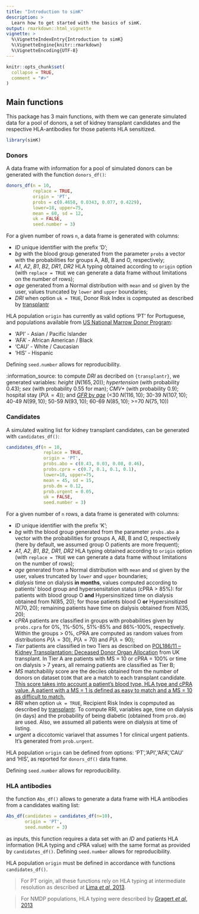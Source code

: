 ```yaml
---
title: "Introduction to simK"
description: >
  Learn how to get started with the basics of simK.
output: rmarkdown::html_vignette
vignette: >
  %\VignetteIndexEntry{Introduction to simK}
  %\VignetteEngine{knitr::rmarkdown}
  %\VignetteEncoding{UTF-8}
---
```


```r
knitr::opts_chunk$set(
  collapse = TRUE,
  comment = "#>"
)
```

## Main functions

This package has 3 main functions, with them we can generate simulated data for a pool of donors, a set of kidney transplant candidates and the respective HLA-antibodies for those patients HLA sensitized.

```r
library(simK)
```

### Donors 

A data frame with information for a pool of simulated donors can be generated with the function `donors_df()`:

```r
donors_df(n = 10, 
          replace = TRUE,
          origin = 'PT',
          probs = c(0.4658, 0.0343, 0.077, 0.4229),
          lower=18, upper=75,
          mean = 60, sd = 12,
          uk = FALSE,
          seed.number = 3)
```

For a given number of rows `n`, a data frame is generated with columns: 

  + *ID* unique identifier with the prefix 'D'; 
  + *bg* with the blood group generated from the parameter `probs` a vector with the probabilities for groups A, AB, B and O, respectively; 
  + *A1*, *A2*, *B1*, *B2*, *DR1*, *DR2* HLA typing obtained according to `origin` option (with `replace = TRUE` we can generate a data frame without limitations on the number of rows);
  + *age* generated from a Normal distribution with `mean` and `sd` given by the user, values truncated by `lower` and `upper` boundaries;
  + *DRI* when option `uk = TRUE`, Donor Risk Index is copmputed as described by [transplantr](https://transplantr.txtools.net/articles/kidney_risk_scores.html) 
  
HLA population `origin` has currently as valid options 'PT' for Portuguese, and populations available from [US National Marrow Donor Program](https://bioinformatics.bethematchclinical.org/hla-resources/haplotype-frequencies/a-b-drb1-224-haplotype-frequencies/):

  + 'API' - Asian / Pacific Islander
  + 'AFA' - African American / Black
  + 'CAU' - White / Caucasian
  + 'HIS' - Hispanic
  
Defining `seed.number` allows for reproducibility.

:information_source: to compute *DRI* as decribed on `{transplantr}`, we generated variables: *height* ($N(165,20)$); *hypertension* (with probability $0.43$); *sex* (with probability $0.55$ for man); *CMV+* (with probability $0.9$); hospital stay ($P(\lambda = 4)$); and [*GFR* by *age*](https://www.kidney.org/atoz/content/gfr) (<30 $N(116,10)$; 30-39 $N(107,10)$; 40-49 $N(99,10)$; 50-59 $N(93,10)$; 60-69 $N(85, 10)$; >=70  $N(75, 10)$) 

### Candidates

A simulated waiting list for kidney transplant candidates, can be generated with `candidates_df()`:

```r
candidates_df(n = 10, 
              replace = TRUE,
              origin = 'PT',
              probs.abo = c(0.43, 0.03, 0.08, 0.46),
              probs.cpra = c(0.7, 0.1, 0.1, 0.1),
              lower=18, upper=75,
              mean = 45, sd = 15,
              prob.dm = 0.12,
              prob.urgent = 0.05,
              uk = FALSE,
              seed.number = 3)
```

For a given number of `n` rows, a data frame is generated with columns: 

  + *ID* unique identifier with the prefix 'K'; 
  + *bg* with the blood group generated from the parameter `probs.abo` a vector with the probabilities for groups A, AB, B and O, respectively (here by default, we assumed group O patients are more frequent); 
  + *A1*, *A2*, *B1*, *B2*, *DR1*, *DR2* HLA typing obtained according to `origin` option (with `replace = TRUE` we can generate a data frame without limitations on the number of rows);
  + *age* generated from a Normal distribution with `mean` and `sd` given by the user, values truncated by `lower` and `upper` boundaries;
  + *dialysis* time on dialysis **in months**, values computed according to patients' blood group and hypersensitation status (cPRA > 85%): for patients with blood group O **and** Hypersinsitized time on dialysis obtained from N(85, 20); for those patients blood O **or** Hypersinsitized $N(70,20)$; remaining patients have time on dialysis obtained from $N(35,20)$;
  + *cPRA* patients are classified in groups with probabilities given by `probs.cpra` for 0%, 1%-50%, 51%-85% and 86%-100%, respectively. Within the groups > 0%, cPRA are computed as random values from distributions $P(\lambda = 30)$, $P(\lambda = 70)$ and $P(\lambda = 90)$;
  + *Tier* patients are classified in two Tiers as described on [POL186/11 – Kidney Transplantation: Deceased Donor Organ Allocation](https://nhsbtdbe.blob.core.windows.net/umbraco-assets-corp/22127/pol186.pdf) from UK transplant. In Tier A are patients with MS = 10 or cPRA = 100% or time on dialysis > 7 years, all remaing patients are classified as Tier B;
  + *MS* matchabilily score are the deciles obtained from the number of donors on dataset `D10K` that are a match to each transplant candidate. [This score takes into account a patient’s blood type, HLA type and cPRA value. A patient with a MS = 1 is defined as easy to match and a MS = 10 as difficult to match.](https://www.odt.nhs.uk/odt-structures-and-standards/odt-hub-programme/kidney-offering-scheme/#:~:text=blood%20group%20match-,Key%20terms,10%20as%20difficult%20to%20match)
  + *RRI* when option `uk = TRUE`, Recipient Risk Index is copmputed as described by [transplantr](https://transplantr.txtools.net/articles/kidney_risk_scores.html). To compute RRI, variables age, time on dialysis (in days) and the probability of being diabetic (obtained from `prob.dm`) are used. Also, we assumed all patients were on dialysis at time of listing.
  + *urgent* a diccotomic variavel that assumes 1 for clinical urgent patients. It's  generated from `prob.urgent`.
  
HLA population `origin` can be defined from options: 'PT','API','AFA','CAU' and 'HIS', as reported for `donors_df()` data frame. 
  
Defining `seed.number` allows for reproducibility.

### HLA antibodies

the function `Abs_df()` allows to generate a data frame with HLA antibodies from a candidates waiting list:

```r
Abs_df(candidates = candidates_df(n=10),
       origin = 'PT',
       seed.number = 3)
```

as inputs, this function requires a data set with an *ID* and patients HLA information (HLA typing and cPRA value) with the same format as provided  by `candidates_df()`. Defining `seed.number` allows for reproducibility.

HLA population `origin` must be defined in accordance with functions `candidates_df()`. 

> For PT origin, all these functions rely on HLA typing at intermediate resolution as described at [Lima *et al*, 2013](https://12f11c1f-960a-f627-594d-b8ce276384f7.filesusr.com/ugd/3e838e_dc548dede99a4db5869c3d2c20c2d16f.pdf?index=true).

> For NMDP populations, HLA typing were described by [Gragert *et al*, 2013](https://reader.elsevier.com/reader/sd/pii/S0198885913001821?token=885F05F0FAD857548C932A5CC40B6962CD7A9FC589A73FC6DECE56D6E4E247587E06D755C16D9F2EA425111289B5DC2F&originRegion=eu-west-1&originCreation=20220222173605)

